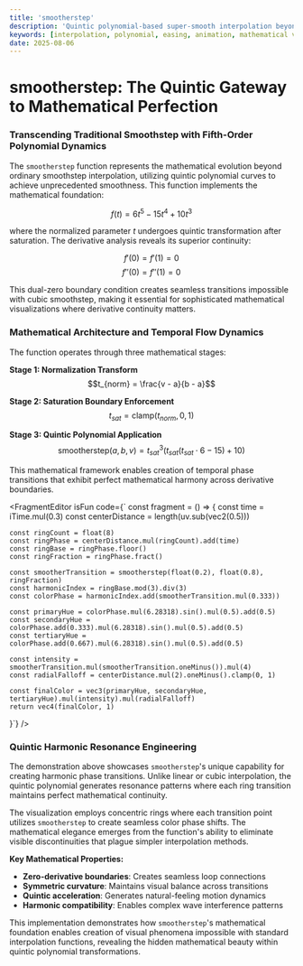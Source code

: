 ```yaml
---
title: 'smootherstep'
description: 'Quintic polynomial-based super-smooth interpolation beyond smoothstep'
keywords: [interpolation, polynomial, easing, animation, mathematical visualization]
date: 2025-08-06
---
```



# smootherstep: The Quintic Gateway to Mathematical Perfection

### Transcending Traditional Smoothstep with Fifth-Order Polynomial Dynamics

The `smootherstep` function represents the mathematical evolution beyond ordinary smoothstep interpolation, utilizing quintic polynomial curves to achieve unprecedented smoothness. This function implements the mathematical foundation:

$$f(t) = 6t^5 - 15t^4 + 10t^3$$

where the normalized parameter $t$ undergoes quintic transformation after saturation. The derivative analysis reveals its superior continuity:

$$f'(0) = f'(1) = 0$$
$$f''(0) = f''(1) = 0$$

This dual-zero boundary condition creates seamless transitions impossible with cubic smoothstep, making it essential for sophisticated mathematical visualizations where derivative continuity matters.

### Mathematical Architecture and Temporal Flow Dynamics

The function operates through three mathematical stages:

**Stage 1: Normalization Transform**
$$t_{norm} = \frac{v - a}{b - a}$$

**Stage 2: Saturation Boundary Enforcement**  
$$t_{sat} = \text{clamp}(t_{norm}, 0, 1)$$

**Stage 3: Quintic Polynomial Application**
$$\text{smootherstep}(a,b,v) = t_{sat}^3(t_{sat}(t_{sat} \cdot 6 - 15) + 10)$$

This mathematical framework enables creation of temporal phase transitions that exhibit perfect mathematical harmony across derivative boundaries.

<FragmentEditor
	isFun
	code={`
const fragment = () => {
	const time = iTime.mul(0.3)
	const centerDistance = length(uv.sub(vec2(0.5)))
	
	const ringCount = float(8)
	const ringPhase = centerDistance.mul(ringCount).add(time)
	const ringBase = ringPhase.floor()
	const ringFraction = ringPhase.fract()
	
	const smootherTransition = smootherstep(float(0.2), float(0.8), ringFraction)
	const harmonicIndex = ringBase.mod(3).div(3)
	const colorPhase = harmonicIndex.add(smootherTransition.mul(0.333))
	
	const primaryHue = colorPhase.mul(6.28318).sin().mul(0.5).add(0.5)
	const secondaryHue = colorPhase.add(0.333).mul(6.28318).sin().mul(0.5).add(0.5)  
	const tertiaryHue = colorPhase.add(0.667).mul(6.28318).sin().mul(0.5).add(0.5)
	
	const intensity = smootherTransition.mul(smootherTransition.oneMinus()).mul(4)
	const radialFalloff = centerDistance.mul(2).oneMinus().clamp(0, 1)
	
	const finalColor = vec3(primaryHue, secondaryHue, tertiaryHue).mul(intensity).mul(radialFalloff)
	return vec4(finalColor, 1)
}`}
/>

### Quintic Harmonic Resonance Engineering

The demonstration above showcases `smootherstep`'s unique capability for creating harmonic phase transitions. Unlike linear or cubic interpolation, the quintic polynomial generates resonance patterns where each ring transition maintains perfect mathematical continuity.

The visualization employs concentric rings where each transition point utilizes `smootherstep` to create seamless color phase shifts. The mathematical elegance emerges from the function's ability to eliminate visible discontinuities that plague simpler interpolation methods.

**Key Mathematical Properties:**
- **Zero-derivative boundaries**: Creates seamless loop connections
- **Symmetric curvature**: Maintains visual balance across transitions  
- **Quintic acceleration**: Generates natural-feeling motion dynamics
- **Harmonic compatibility**: Enables complex wave interference patterns

This implementation demonstrates how `smootherstep`'s mathematical foundation enables creation of visual phenomena impossible with standard interpolation functions, revealing the hidden mathematical beauty within quintic polynomial transformations.